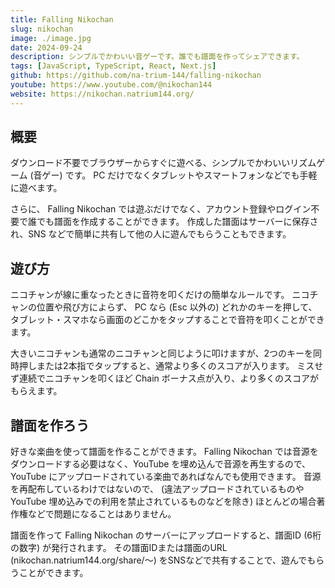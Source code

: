```yaml
---
title: Falling Nikochan
slug: nikochan
image: ./image.jpg
date: 2024-09-24
description: シンプルでかわいい音ゲーです。誰でも譜面を作ってシェアできます。
tags: [JavaScript, TypeScript, React, Next.js]
github: https://github.com/na-trium-144/falling-nikochan
youtube: https://www.youtube.com/@nikochan144
website: https://nikochan.natrium144.org/
---
```


## 概要

ダウンロード不要でブラウザーからすぐに遊べる、シンプルでかわいいリズムゲーム (音ゲー) です。
PC だけでなくタブレットやスマートフォンなどでも手軽に遊べます。

さらに、 Falling Nikochan では遊ぶだけでなく、アカウント登録やログイン不要で誰でも譜面を作成することができます。
作成した譜面はサーバーに保存され、SNS などで簡単に共有して他の人に遊んでもらうこともできます。

## 遊び方

ニコチャンが線に重なったときに音符を叩くだけの簡単なルールです。
ニコチャンの位置や飛び方によらず、 PC なら (Esc 以外の) どれかのキーを押して、タブレット・スマホなら画面のどこかをタップすることで音符を叩くことができます。

大きいニコチャンも通常のニコチャンと同じように叩けますが、2つのキーを同時押しまたは2本指でタップすると、通常より多くのスコアが入ります。
ミスせず連続でニコチャンを叩くほど Chain ボーナス点が入り、より多くのスコアがもらえます。

## 譜面を作ろう

好きな楽曲を使って譜面を作ることができます。
Falling Nikochan では音源をダウンロードする必要はなく、YouTube を埋め込んで音源を再生するので、YouTube にアップロードされている楽曲であればなんでも使用できます。
音源を再配布しているわけではないので、 (違法アップロードされているものや YouTube 埋め込みでの利用を禁止されているものなどを除き) ほとんどの場合著作権などで問題になることはありません。

譜面を作って Falling Nikochan のサーバーにアップロードすると、譜面ID (6桁の数字) が発行されます。
その譜面IDまたは譜面のURL (nikochan.natrium144.org/share/〜) をSNSなどで共有することで、遊んでもらうことができます。

